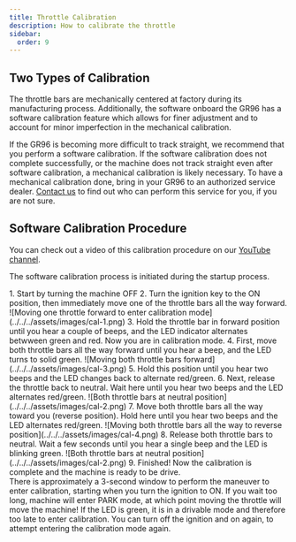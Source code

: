 ```yaml
---
title: Throttle Calibration
description: How to calibrate the throttle
sidebar:
  order: 9
---
```


## Two Types of Calibration

The throttle bars are mechanically centered at factory during its manufacturing process. Additionally, the software onboard the GR96 has a software calibration feature which allows for finer adjustment and to account for minor imperfection in the mechanical calibration.

If the GR96 is becoming more difficult to track straight, we recommend that you perform a software calibration. If the software calibration does not complete successfully, or the machine does not track straight even after software calibration, a mechanical calibration is likely necessary. To have a mechanical calibration done, bring in your GR96 to an authorized service dealer. [Contact us](/reference/contact) to find out who can perform this service for you, if you are not sure.

## Software Calibration Procedure

<Aside type="note" title="Did you know?">
You can check out a video of this calibration procedure on our <a target="_blank" href="https://www.youtube.com/watch?v=SH9UMEqkuT4">YouTube channel</a>.
</Aside>

The software calibration process is initiated during the startup process. 

<Steps>
1. Start by turning the machine OFF
2. Turn the ignition key to the ON position, then immediately move one of the throttle bars all the way forward.
![Moving one throttle forward to enter calibration mode](../../../assets/images/cal-1.png)
3. Hold the throttle bar in forward position until you hear a couple of beeps, and the LED indicator alternates betwween green and red. Now you are in calibration mode.
4. First, move both throttle bars all the way forward until you hear a beep, and the LED turns to solid green. 
![Moving both throttle bars forward](../../../assets/images/cal-3.png)
5. Hold this position until you hear two beeps and the LED changes back to alternate red/green.
6. Next, release the throttle back to neutral. Wait here until you hear two beeps and the LED alternates red/green.
![Both throttle bars at neutral position](../../../assets/images/cal-2.png)
7. Move both throttle bars all the way toward you (reverse position). Hold here until you hear two beeps and the LED alternates red/green.
![Moving both throttle bars all the way to reverse position](../../../assets/images/cal-4.png)
8. Release both throttle bars to neutral. Wait a few seconds until you hear a single beep and the LED is blinking green.
![Both throttle bars at neutral position](../../../assets/images/cal-2.png)
9. Finished! Now the calibration is complete and the machine is ready to be drive.
</Steps>


<Aside type="caution" title="Caution">
There is approximately a 3-second window to perform the maneuver to enter calibration, starting when you turn the ignition to ON. If you wait too long, machine will enter PARK mode, at which point moving the throttle will move the machine! If the LED is green, it is in a drivable mode and therefore too late to enter calibration. You can turn off the ignition and on again, to attempt entering the calibration mode again. 
</Aside>
